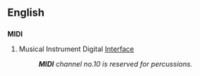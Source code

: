{{see|midi|Midi}}
{{wikipedia}}
==English==
==={{initialism}}===
'''MIDI'''

#Musical Instrument Digital [[interface|Interface]]
#: '''''MIDI''' channel no.10 is reserved for percussions.'' <!-- what about all the others then? Just a usage example -->
